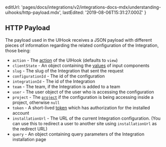   editUrl:
    'pages/docs/integrations/v2/integrations-docs-mdx/understanding-uihooks/http-payload.mdx',
  lastEdited: '2019-08-06T15:31:27.000Z'
}

## HTTP Payload

The payload used in the UIHook receives a JSON payload with different pieces of information regarding the related configuration of the Integration, those being:

- `action` - The [action](/docs/integrations#creating-user-interfaces/actions) of the UIHook (defaults to `view`)
- `clientState` - An object containing the [values](/docs/integrations#creating-user-interfaces/client-state) of input components
- `slug` - The slug of the Integration that sent the request
- `configurationId` - The id of the configuration
- `integrationId` - The id of the Integration
- `team` - The team, if the Integration is added to a team
- `user` - The user object of the user who is accessing the configuration
- `project` - The [`project`](/docs/integrations#creating-user-interfaces/information/project-information) if the configuration is being accessing inside a project, otherwise `null`
- `token` - A short-lived [token](/docs/integrations#creating-user-interfaces/tokens) which has authorization for the installed account
- `installationUrl` - The URL of the current Integration configuration. (You can use this to redirect a user to another site using `installationUrl` as the redirect URL)
- `query` - An object containing query parameters of the Integration installation page
